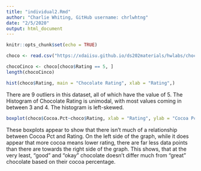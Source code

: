 ```yaml
---
title: "individual2.Rmd"
author: "Charlie Whiting, GitHub username: chrlwhtng"
date: "2/5/2020"
output: html_document
---
```


```r
knitr::opts_chunk$set(echo = TRUE)
```

```r
choco <- read.csv("https://xdaiisu.github.io/ds202materials/hwlabs/choco.csv")

chocoCinco <- choco[choco$Rating == 5, ]
length(chocoCinco)

hist(choco$Rating, main = "Chocolate Rating", xlab = "Rating",)
```

There are 9 outliers in this dataset, all of which have the value of 5. The Histogram of Chocolate Rating is unimodal, with most values coming in between 3 and 4. The histogram is left-skewed.

```r
boxplot(choco$Cocoa.Pct~choco$Rating, xlab = "Rating", ylab = "Cocoa Pct", main = "Relationship Between Cocoa Pct. and Rating")
```

These boxplots appear to show that there isn't much of a relationship between Cocoa Pct and Rating. On the left side of the graph, while it does appear that more cocoa means lower rating, there are far less data points than there are towards the right side of the graph. This shows, that at the very least, "good" and "okay" chocolate doesn't differ much from "great" chocolate based on their cocoa percentage. 

